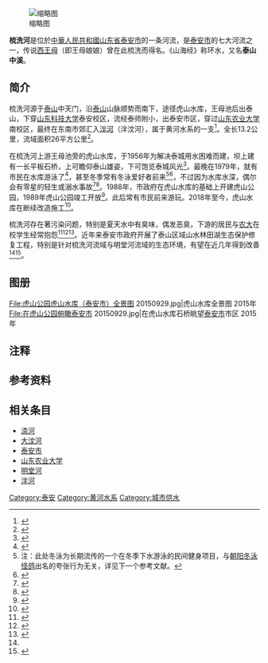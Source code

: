 [[File:冰封虎山水库（梳洗河上游）.jpg|缩略图]]

'''梳洗河'''是位於[[中華人民共和國|中華人民共和國]][[山东省|山东省]][[泰安市|泰安市]]的一条河流，是[[泰安市|泰安市]]的七大河流之一，传说[[西王母|西王母]]（即王母娘娘）曾在此梳洗而得名。《山海经》称环水，又名'''泰山中溪'''。

== 简介 ==
梳洗河源于[[泰山|泰山]]中天门，沿[[泰山|泰山]]山脉顺势而南下，途径虎山水库，王母池后出泰山，下穿[[山东科技大学|山东科技大学]]泰安校区，流经泰师附小，出泰安市区，穿过[[山东农业大学|山东农业大学]]南校区，最终在东南市郊汇入[[泮河|泮河]]（泮汶河），属于黄河水系的一支<ref name=":0">{{Cite web|title=梳洗河（虎山水库—泮河大街）生态水系 - 百度文库|url=https://wenku.baidu.com/view/8b15a168112de2bd960590c69ec3d5bbfd0adaf4.html|accessdate=2020-11-24|work=wenku.baidu.com|archive-date=2020-12-20|archive-url=https://web.archive.org/web/20201220044610/https://wenku.baidu.com/view/8b15a168112de2bd960590c69ec3d5bbfd0adaf4.html|dead-url=no}}</ref>。全长13.2公里，流域面积26平方公里<ref>{{Cite book|title=泰安历史文化遗迹志|last=田书阳|first=|publisher=方志出版社|year=|isbn=9787514400717|location=北京|pages=487|date=2011-02|work=梳洗河|last2=马辉|last3=泰安市地方史志编纂委员会}}</ref>。

在梳洗河上游王母池旁的虎山水库，于1956年为解决泰城用水困难而建，坝上建有一长平板石桥，上可瞻仰泰山雄姿，下可饱览泰城风光<ref>{{Cite book|title=泰安历史文化遗迹志|last=田书阳|first=|publisher=方志出版社|year=|isbn=9787514400717|location=北京|pages=487|date=2011-02|work=虎山水库|last2=马辉|last3=泰安市地方史志编纂委员会}}</ref>。最晚在1979年，就有市民在水库游泳了<ref>{{Cite web|title=一年一张老照片，七十图看泰安七十年！|url=https://k.sina.com.cn/article_1753234175_68803aff01900okmq.html|accessdate=|author=|date=2019-10-05|last=泰安日报|format=|work=k.sina.cn|publisher=|language=|archive-date=2020-12-20|archive-url=https://web.archive.org/web/20201220044202/https://k.sina.com.cn/article_1753234175_68803aff01900okmq.html|dead-url=no}}</ref>，甚至冬季常有冬泳爱好者前来<ref group="注">注：此处冬泳为长期流传的一个在冬季下水游泳的民间健身项目，与[[朝阳冬泳怪鸽|朝阳冬泳怪鸽]]出名的夸张行为无关，详见下一个参考文献。</ref><ref>{{Cite web|title=泰安虎山水库数十名冬泳爱好者 表演冬泳贺新年_泰安故事_泰安_齐鲁网|url=http://taian.iqilu.com/taiangushi/2014/0201/1851853.shtml|accessdate=|author=|date=|format=|work=taian.iqilu.com|publisher=|language=|archive-date=2014-03-10|archive-url=https://web.archive.org/web/20140310071601/http://taian.iqilu.com/taiangushi/2014/0201/1851853.shtml|dead-url=no}}</ref>，不过因为水库水深，偶尔会有零星的轻生或溺水事故<ref>{{Cite web|title=泰安：女子虎山水库溺水 路过医护人员紧急施救_泰安故事_泰安_齐鲁网|url=http://taian.iqilu.com/taiangushi/2013/1213/1785239.shtml|accessdate=|author=|date=|format=|work=taian.iqilu.com|publisher=|language=|archive-date=2020-12-20|archive-url=https://web.archive.org/web/20201220044604/http://taian.iqilu.com/taiangushi/2013/1213/1785239.shtml|dead-url=no}}</ref><ref>{{Cite web|title=泰安48岁交警虎山水库救人险沉湖底 - 山东频道 - 大众网|url=http://sd.dzwww.com/taian/201110/t20111012_6686928.htm?pc|accessdate=|author=|date=|format=|work=sd.dzwww.com|publisher=|language=|archive-date=2020-12-20|archive-url=https://web.archive.org/web/20201220044610/http://sd.dzwww.com/taian/201110/t20111012_6686928.htm?pc|dead-url=no}}</ref>。1988年，市政府在虎山水库的基础上开建虎山公园，1989年虎山公园竣工开放<ref>{{Cite web|title=虎山公园|url=http://www.mount-tai.com.cn/1370.shtml|accessdate=|author=|date=|format=|work=www.mount-tai.com.cn|publisher=泰山景区|language=|archive-date=2016-04-09|archive-url=https://web.archive.org/web/20160409184616/http://mount-tai.com.cn/1370.shtml|dead-url=no}}</ref>。此后常有市民前来游玩。2018年至今，虎山水库在断续改造施工<ref>{{Cite web|title=泰安虎山公园新“儿童乐园”开放，动物园鸟笼今后将爬满浪漫紫藤|url=https://baijiahao.baidu.com/s?id=1682891268282376004|accessdate=|author=薛瑞|date=2020-11-09|format=|work=|publisher=百家号|agency=齐鲁晚报|language=|archive-date=2020-12-20|archive-url=https://web.archive.org/web/20201220044619/https://baijiahao.baidu.com/s?id=1682891268282376004|dead-url=no}}</ref>。

梳洗河存在著污染问题，特别是夏天水中有臭味，偶发恶臭，下游的居民与[[山东农业大学|农大]]在校学生经常抱怨<ref>{{Cite web|title=城区三条河下游垃圾成堆 呼吁居民别往里乱扔_泰安要闻_泰安_齐鲁网|url=http://taian.iqilu.com/taianyaowen/2013/0314/1471723.shtml|accessdate=2020-11-24|work=taian.iqilu.com|archive-date=2020-11-25|archive-url=https://web.archive.org/web/20201125031136/http://taian.iqilu.com/taianyaowen/2013/0314/1471723.shtml|dead-url=no}}</ref><ref>{{Cite web|title=梳洗河中游污水横流臭气漫天污水从何而来？为啥没人管？|url=http://paper.dzwww.com/xcb/data/20150611/html/21/content_6.html|accessdate=2020-11-24|author=|date=|format=|publisher=大众网|language=|archive-date=2020-11-25|archive-url=https://web.archive.org/web/20201125024439/http://paper.dzwww.com/xcb/data/20150611/html/21/content_6.html|dead-url=no}}</ref><ref>{{Cite web|title=泰师附校门前梳洗河再排污水 向南流出近百米_山东新闻_大众网|url=http://www.dzwww.com/shandong/sdnews/201603/t20160304_13940087.htm|accessdate=2020-11-24|work=www.dzwww.com|archive-date=2020-11-25|archive-url=https://web.archive.org/web/20201125032432/http://www.dzwww.com/shandong/sdnews/201603/t20160304_13940087.htm|dead-url=no}}</ref>。近年来泰安市政府开展了泰山区域山水林田湖生态保护修复工程，特别是针对梳洗河流域与明堂河流域的生态环境，有望在近几年得到改善<ref name=":0" /><ref>{{Cite web|title=泰山区域山水林田湖草生态保护修复工程晒“成绩单”|url=http://k.sina.com.cn/article_1753234175_68803aff01900rlms.html|accessdate=2020-11-24|author=|date=2019-12-10|last=泰安日报|format=|work=k.sina.com.cn|publisher=|language=|archive-date=2020-12-20|archive-url=https://web.archive.org/web/20201220044609/http://k.sina.com.cn/article_1753234175_68803aff01900rlms.html|dead-url=no}}</ref>。

== 图册 ==
<gallery mode="packed" heights="150">
File:虎山公园虎山水库（泰安市）全景图 20150929.jpg|虎山水库全景图 2015年
File:在虎山公园俯瞰泰安市 20150929.jpg|在虎山水库石桥眺望[[泰安市|泰安市]]市区 2015年 
</gallery>

== 注释 ==
<references group="注" />

== 参考资料 ==
{{reflist|2}}

== 相关条目 ==

* [[渿河|渿河]]
* [[大汶河|大汶河]]
* [[泰安市|泰安市]]
* [[山东农业大学|山东农业大学]]
* [[明堂河|明堂河]]
* [[泮河|泮河]]
{{泰安市主题|state=expanded}}{{山东农业大学|state=expanded}}
[[Category:泰安|Category:泰安]]
[[Category:黄河水系|Category:黄河水系]]
[[Category:城市供水|Category:城市供水]]